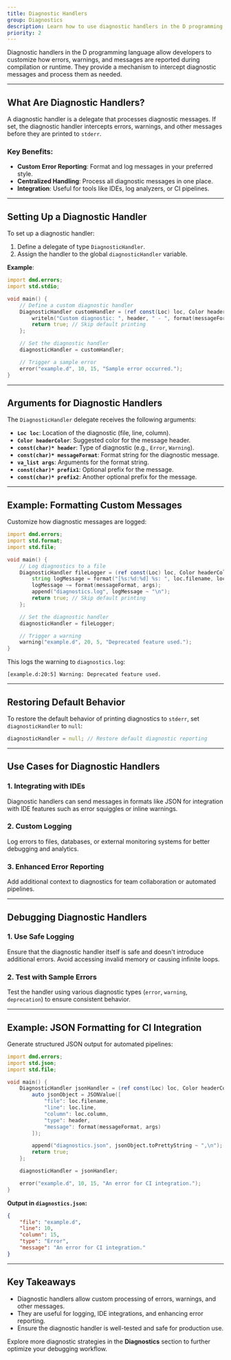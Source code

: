 ```yaml
---
title: Diagnostic Handlers
group: Diagnostics
description: Learn how to use diagnostic handlers in the D programming language to customize error reporting.
priority: 2
---
```


Diagnostic handlers in the D programming language allow developers to customize how errors, warnings, and messages are reported during compilation or runtime. They provide a mechanism to intercept diagnostic messages and process them as needed.

---

## What Are Diagnostic Handlers?

A diagnostic handler is a delegate that processes diagnostic messages. If set, the diagnostic handler intercepts errors, warnings, and other messages before they are printed to `stderr`.

### Key Benefits:
- **Custom Error Reporting**: Format and log messages in your preferred style.
- **Centralized Handling**: Process all diagnostic messages in one place.
- **Integration**: Useful for tools like IDEs, log analyzers, or CI pipelines.

---

## Setting Up a Diagnostic Handler

To set up a diagnostic handler:
1. Define a delegate of type `DiagnosticHandler`.
2. Assign the handler to the global `diagnosticHandler` variable.

**Example**:
```d
import dmd.errors;
import std.stdio;

void main() {
    // Define a custom diagnostic handler
    DiagnosticHandler customHandler = (ref const(Loc) loc, Color headerColor, const(char)* header, const(char)* messageFormat, __va_list_tag* args, const(char)* prefix1, const(char)* prefix2) nothrow {
        writeln("Custom diagnostic: ", header, " - ", format(messageFormat, args));
        return true; // Skip default printing
    };

    // Set the diagnostic handler
    diagnosticHandler = customHandler;

    // Trigger a sample error
    error("example.d", 10, 15, "Sample error occurred.");
}
```

---

## Arguments for Diagnostic Handlers

The `DiagnosticHandler` delegate receives the following arguments:
- **`Loc loc`**: Location of the diagnostic (file, line, column).
- **`Color headerColor`**: Suggested color for the message header.
- **`const(char)* header`**: Type of diagnostic (e.g., `Error`, `Warning`).
- **`const(char)* messageFormat`**: Format string for the diagnostic message.
- **`va_list args`**: Arguments for the format string.
- **`const(char)* prefix1`**: Optional prefix for the message.
- **`const(char)* prefix2`**: Another optional prefix for the message.

---

## Example: Formatting Custom Messages

Customize how diagnostic messages are logged:
```d
import dmd.errors;
import std.format;
import std.file;

void main() {
    // Log diagnostics to a file
    DiagnosticHandler fileLogger = (ref const(Loc) loc, Color headerColor, const(char)* header, const(char)* messageFormat, __va_list_tag* args, const(char)* prefix1, const(char)* prefix2) nothrow {
        string logMessage = format("[%s:%d:%d] %s: ", loc.filename, loc.line, loc.column, header);
        logMessage ~= format(messageFormat, args);
        append("diagnostics.log", logMessage ~ "\n");
        return true; // Skip default printing
    };

    // Set the diagnostic handler
    diagnosticHandler = fileLogger;

    // Trigger a warning
    warning("example.d", 20, 5, "Deprecated feature used.");
}
```

This logs the warning to `diagnostics.log`:
```
[example.d:20:5] Warning: Deprecated feature used.
```

---

## Restoring Default Behavior

To restore the default behavior of printing diagnostics to `stderr`, set `diagnosticHandler` to `null`:
```d
diagnosticHandler = null; // Restore default diagnostic reporting
```

---

## Use Cases for Diagnostic Handlers

### 1. **Integrating with IDEs**
Diagnostic handlers can send messages in formats like JSON for integration with IDE features such as error squiggles or inline warnings.

### 2. **Custom Logging**
Log errors to files, databases, or external monitoring systems for better debugging and analytics.

### 3. **Enhanced Error Reporting**
Add additional context to diagnostics for team collaboration or automated pipelines.

---

## Debugging Diagnostic Handlers

### 1. **Use Safe Logging**
Ensure that the diagnostic handler itself is safe and doesn't introduce additional errors. Avoid accessing invalid memory or causing infinite loops.

### 2. **Test with Sample Errors**
Test the handler using various diagnostic types (`error`, `warning`, `deprecation`) to ensure consistent behavior.

---

## Example: JSON Formatting for CI Integration

Generate structured JSON output for automated pipelines:
```d
import dmd.errors;
import std.json;
import std.file;

void main() {
    DiagnosticHandler jsonHandler = (ref const(Loc) loc, Color headerColor, const(char)* header, const(char)* messageFormat, __va_list_tag* args, const(char)* prefix1, const(char)* prefix2) nothrow {
        auto jsonObject = JSONValue([
            "file": loc.filename,
            "line": loc.line,
            "column": loc.column,
            "type": header,
            "message": format(messageFormat, args)
        ]);

        append("diagnostics.json", jsonObject.toPrettyString ~ ",\n");
        return true;
    };

    diagnosticHandler = jsonHandler;

    error("example.d", 10, 15, "An error for CI integration.");
}
```

**Output in `diagnostics.json`:**
```json
{
    "file": "example.d",
    "line": 10,
    "column": 15,
    "type": "Error",
    "message": "An error for CI integration."
}
```

---

## Key Takeaways

- Diagnostic handlers allow custom processing of errors, warnings, and other messages.
- They are useful for logging, IDE integrations, and enhancing error reporting.
- Ensure the diagnostic handler is well-tested and safe for production use.

Explore more diagnostic strategies in the **Diagnostics** section to further optimize your debugging workflow.
